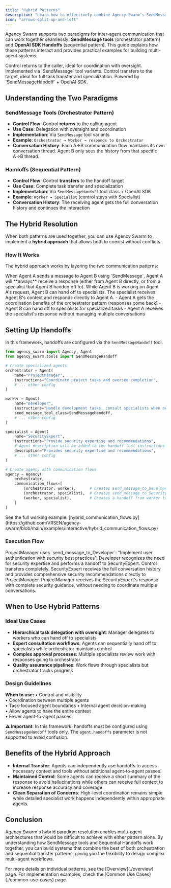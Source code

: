 ```yaml
---
title: "Hybrid Patterns"
description: "Learn how to effectively combine Agency Swarm's SendMessage tools with OpenAI SDK Handoffs for multi-agent coordination."
icon: "arrows-split-up-and-left"
---
```


Agency Swarm supports two paradigms for inter-agent communication that can work together seamlessly: **SendMessage tools** (orchestrator pattern) and **OpenAI SDK Handoffs** (sequential pattern). This guide explains how these patterns interact and provides practical examples for building multi-agent systems.

<CardGroup cols={2}>
  <Card title="SendMessage Tools" icon="arrow-right-arrow-left">
    Control returns to the caller, ideal for coordination with oversight. Implemented via `SendMessage` tool variants.
  </Card>
  <Card title="Handoffs" icon="arrow-turn-right">
    Control transfers to the target, ideal for full task transfer and specialization. Powered by `SendMessageHandoff` + OpenAI SDK.
  </Card>
  
</CardGroup>

## Understanding the Two Paradigms

### SendMessage Tools (Orchestrator Pattern)
- **Control Flow**: Control **returns** to the calling agent
- **Use Case**: Delegation with oversight and coordination
- **Implementation**: Via `SendMessage` tool variants
- **Example**: `Orchestrator → Worker → responds to Orchestrator`
- **Conversation History**: Each A→B communication flow maintains its own conversation thread. Agent B only sees the history from that specific A→B thread.

### Handoffs (Sequential Pattern)
- **Control Flow**: Control **transfers** to the handoff target
- **Use Case**: Complete task transfer and specialization
- **Implementation**: Via `SendMessageHandoff` tool class + OpenAI SDK
- **Example**: `Worker → Specialist` (control stays with Specialist)
- **Conversation History**: The receiving agent gets the full conversation history and continues the interaction

## The Hybrid Resolution

When both patterns are used together, you can use Agency Swarm to implement a **hybrid approach** that allows both to coexist without conflicts.

### How It Works

The hybrid approach works by layering the two communication patterns:

<Steps>
  <Step title="Primary Communication Uses Orchestrator Pattern">
    When Agent A sends a message to Agent B using `SendMessage`, Agent A will **always** receive a response (either from Agent B directly, or from a specialist that Agent B handed off to).
  </Step>
  <Step title="Internal Processing Can Use Handoffs">
    While Agent B is working on Agent A's request, Agent B can hand off to specialists. The specialist receives Agent B's context and responds directly to Agent A.
  </Step>
  <Step title="Best of Both Worlds">
    - Agent A gets the coordination benefits of the orchestrator pattern (responses come back)
    - Agent B can hand off to specialists for specialized tasks
    - Agent A receives the specialist's response without managing multiple conversations
  </Step>
</Steps>

## Setting Up Handoffs

In this framework, handoffs are configured via the `SendMessageHandoff` tool.

```python agency_setup.py
from agency_swarm import Agency, Agent
from agency_swarm.tools import SendMessageHandoff

# Create specialized agents
orchestrator = Agent(
    name="ProjectManager",
    instructions="Coordinate project tasks and oversee completion",
    # ... other config
)

worker = Agent(
    name="Developer",
    instructions="Handle development tasks, consult specialists when needed",
    send_message_tool_class=SendMessageHandoff,
    # ... other config
)

specialist = Agent(
    name="SecurityExpert",
    instructions="Provide security expertise and recommendations",
    # Agent description will be added to the handoff tool instructions
    description="Provides security expertise and recommendations",
    # ... other config
)

# Create agency with communication flows
agency = Agency(
    orchestrator,
    communication_flows=[
        (orchestrator, worker),      # Creates send_message_to_Developer tool
        (orchestrator, specialist),  # Creates send_message_to_SecurityExpert tool
        (worker, specialist),        # Creates a handoff from worker to specialist (since worker has a special send message class)
    ]
)
```

<Note>
See the full working example: [hybrid_communication_flows.py](https://github.com/VRSEN/agency-swarm/blob/main/examples/interactive/hybrid_communication_flows.py)
</Note>

### Execution Flow

<Steps>
  <Step title="ProjectManager delegates to Developer">
    ProjectManager uses `send_message_to_Developer`: "Implement user authentication with security best practices".
  </Step>
  <Step title="Developer hands off to SecurityExpert">
    Developer recognizes the need for security expertise and performs a handoff to SecurityExpert. Control transfers completely.
  </Step>
  <Step title="SecurityExpert responds with full context">
    SecurityExpert receives the full conversation history and provides comprehensive security recommendations directly to ProjectManager.
  </Step>
  <Step title="ProjectManager receives specialist response">
    ProjectManager receives the SecurityExpert's response with complete security guidance, without needing to coordinate multiple conversations.
  </Step>
</Steps>

## When to Use Hybrid Patterns

### Ideal Use Cases

- **Hierarchical task delegation with oversight**: Manager delegates to workers who can hand off to specialists
- **Expert consultation workflows**: Agents can sequentially hand off to specialists while orchestrator maintains control
- **Complex approval processes**: Multiple specialists review work with responses going to orchestrator
- **Quality assurance pipelines**: Work flows through specialists but orchestrator tracks progress

### Design Guidelines
**When to use:**
<CardGroup cols={2}>
  <Card title="SendMessage (Orchestrator)" icon="arrow-right-arrow-left">
    • Control and visibility    
    • Coordination between multiple agents    
    • Task-focused agent boundaries
  </Card>
  <Card title="Sequential Handoffs" icon="arrow-turn-right">
    • Internal agent decision-making    
    • Allow agents to have the entire context     
    • Fewer agent-to-agent passes
  </Card>
</CardGroup>

**⚠️ Important**: In this framework, handoffs must be configured using `SendMessageHandoff` tools only. The `agent.handoffs` parameter is not supported to avoid confusion.

## Benefits of the Hybrid Approach

- **Internal Transfer**: Agents can independently use handoffs to access necessary context and tools without additional agent-to-agent passes. 
- **Maintained Control**: Some agents can receive a short summary of the response to avoid hallucinations while others can receive full context to increase response accuracy and coverage. 
- **Clean Separation of Concerns**: High-level coordination remains simple while detailed specialist work happens independently within appropriate agents. 

## Conclusion

Agency Swarm's hybrid paradigm resolution enables multi-agent architectures that would be difficult to achieve with either pattern alone.
By understanding how SendMessage tools and Sequential Handoffs work together, you can build systems that combine the best of both orchestration
and sequential transfer patterns, giving you the flexibility to design complex multi-agent workflows.

<Note>
For more details on individual patterns, see the [Overview](./overview) page. For implementation examples, check the [Common Use Cases](./common-use-cases) page.
</Note>
